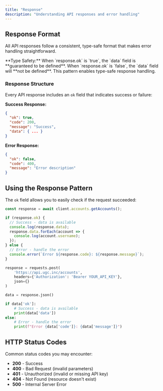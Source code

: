 ```yaml
---
title: "Response"
description: "Understanding API responses and error handling"
---
```


## Response Format

All API responses follow a consistent, type-safe format that makes error handling straightforward.

<Note>
  **Type Safety:** When `response.ok` is `true`, the `data` field is **guaranteed to be defined**. When `response.ok` is `false`, the `data` field will **not be defined**. This pattern enables type-safe response handling.
</Note>

### Response Structure

Every API response includes an `ok` field that indicates success or failure:

**Success Response:**
```json
{
  "ok": true,
  "code": 200,
  "message": "Success",
  "data": { ... }
}
```

**Error Response:**
```json
{
  "ok": false,
  "code": 400,
  "message": "Error description"
}
```

## Using the Response Pattern

The `ok` field allows you to easily check if the request succeeded:

```typescript
const response = await client.accounts.getAccounts();

if (response.ok) {
  // Success - data is available
  console.log(response.data);
  response.data.forEach(account => {
    console.log(account.username);
  });
} else {
  // Error - handle the error
  console.error(`Error ${response.code}: ${response.message}`);
}
```

```python
response = requests.post(
    'https://api.ugc.inc/accounts',
    headers={'Authorization': 'Bearer YOUR_API_KEY'},
    json={}
)

data = response.json()

if data['ok']:
    # Success - data is available
    print(data['data'])
else:
    # Error - handle the error
    print(f"Error {data['code']}: {data['message']}")
```

## HTTP Status Codes

Common status codes you may encounter:

- **200** - Success
- **400** - Bad Request (invalid parameters)
- **401** - Unauthorized (invalid or missing API key)
- **404** - Not Found (resource doesn't exist)
- **500** - Internal Server Error

